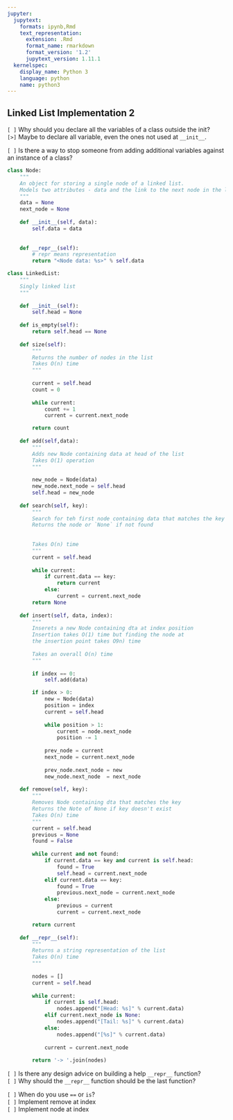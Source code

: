 ```yaml
---
jupyter:
  jupytext:
    formats: ipynb,Rmd
    text_representation:
      extension: .Rmd
      format_name: rmarkdown
      format_version: '1.2'
      jupytext_version: 1.11.1
  kernelspec:
    display_name: Python 3
    language: python
    name: python3
---
```


## Linked List Implementation 2


`[ ]` Why should you declare all the variables of a class outside the init?  
`[>]` Maybe to declare all variable, even the ones not used at `__init__`.


`[ ]` Is there a way to stop someone from adding additional variables against an instance of a class?

```python
class Node:
    """
    An object for storing a single node of a linked list.
    Models two attributes - data and the link to the next node in the list
    """
    data = None
    next_node = None
    
    def __init__(self, data):
        self.data = data
        
        
    def __repr__(self):
        # repr means representation
        return "<Node data: %s>" % self.data
```

```python
class LinkedList:
    """
    Singly linked list
    """
    
    def __init__(self):
        self.head = None
        
    def is_empty(self):
        return self.head == None
    
    def size(self):
        """
        Returns the number of nodes in the list
        Takes O(n) time
        """
        
        current = self.head
        count = 0
        
        while current:
            count += 1
            current = current.next_node

        return count
                
    def add(self,data):
        """
        Adds new Node containing data at head of the list
        Takes O(1) operation
        """
        
        new_node = Node(data)
        new_node.next_node = self.head
        self.head = new_node
        
    def search(self, key):
        """
        Search for teh first node containing data that matches the key
        Returns the node or `None` if not found
        
        
        Takes O(n) time
        """
        current = self.head
        
        while current:
            if current.data == key:
                return current
            else:
                current = current.next_node
        return None
    
    def insert(self, data, index):
        """
        Inserets a new Node containing dta at index position
        Insertion takes O(1) time but finding the node at 
        the insertion point takes O9n) time
        
        Takes an overall O(n) time
        """
        
        if index == 0:
            self.add(data)

        if index > 0:
            new = Node(data)
            position = index
            current = self.head
            
            while position > 1:
                current = node.next_node
                position -= 1
            
            prev_node = current
            next_node = current.next_node
            
            prev_node.next_node = new
            new_node.next_node  = next_node
            
    def remove(self, key):
        """
        Removes Node containing dta that matches the key
        Returns the Note of None if key doesn't exist
        Takes O(n) time
        """
        current = self.head
        previous = None
        found = False
        
        while current and not found:
            if current.data == key and current is self.head:
                found = True
                self.head = current.next_node
            elif current.data == key:
                found = True
                previous.next_node = current.next_node
            else:
                previous = current
                current = current.next_node

        return current
    
    def __repr__(self):
        """
        Returns a string representation of the list
        Takes O(n) time
        """
        
        nodes = []
        current = self.head
        
        while current:
            if current is self.head:
                nodes.append("[Head: %s]" % current.data)
            elif current.next_node is None:
                nodes.append("[Tail: %s]" % current.data)
            else:
                nodes.append("[%s]" % current.data)
            
            current = current.next_node
                
        return '-> '.join(nodes)
```

`[ ]` Is there any design advice on building a help `__repr__` function?  
`[ ]` Why should the `__repr__` function should be the last function?


`[ ]` When do you use `==` or `is`?  <br>
`[ ]` Implement remove at index  
`[ ]` Implement node at index  
